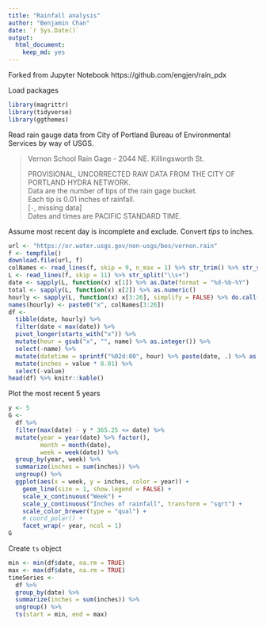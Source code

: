 ---
title: "Rainfall analysis"
author: "Benjamin Chan"
date: `r Sys.Date()`
output:
  html_document:
    keep_md: yes
---


Forked from Jupyter Notebook https://github.com/engjen/rain_pdx

Load packages

```{r}
library(magrittr)
library(tidyverse)
library(ggthemes)
```

Read rain gauge data from City of Portland Bureau of Environmental Services by way of USGS.

> Vernon School Rain Gage - 2044 NE. Killingsworth St.  
>  
> PROVISIONAL, UNCORRECTED RAW DATA FROM THE CITY OF PORTLAND HYDRA NETWORK.  
> Data are the number of tips of the rain gage bucket.  
> Each tip is 0.01 inches of rainfall.  
>  [`-`, missing data]  
> Dates and times are PACIFIC STANDARD TIME.  

Assume most recent day is incomplete and exclude.
Convert *tips* to inches.

```{r}
url <- "https://or.water.usgs.gov/non-usgs/bes/vernon.rain"
f <- tempfile()
download.file(url, f)
colNames <- read_lines(f, skip = 9, n_max = 1) %>% str_trim() %>% str_split("\\s+") %>% unlist()
L <- read_lines(f, skip = 11) %>% str_split("\\s+")
date <- sapply(L, function(x) x[1]) %>% as.Date(format = "%d-%b-%Y")
total <- sapply(L, function(x) x[2]) %>% as.numeric()
hourly <- sapply(L, function(x) x[3:26], simplify = FALSE) %>% do.call(rbind, .) %>% data.frame() %>% mutate_if(is.character, as.numeric)
names(hourly) <- paste0("x", colNames[3:26])
df <-
  tibble(date, hourly) %>%
  filter(date < max(date)) %>%
  pivot_longer(starts_with("x")) %>%
  mutate(hour = gsub("x", "", name) %>% as.integer()) %>%
  select(-name) %>%
  mutate(datetime = sprintf("%02d:00", hour) %>% paste(date, .) %>% as.POSIXlt(format = "%Y-%m-%d %H:%M")) %>%
  mutate(inches = value * 0.01) %>%
  select(-value)
head(df) %>% knitr::kable()
```

Plot the most recent 5 years

```{r}
y <- 5
G <-
  df %>%
  filter(max(date) - y * 365.25 <= date) %>%
  mutate(year = year(date) %>% factor(),
         month = month(date),
         week = week(date)) %>%
  group_by(year, week) %>%
  summarize(inches = sum(inches)) %>%
  ungroup() %>%
  ggplot(aes(x = week, y = inches, color = year)) +
    geom_line(size = 1, show.legend = FALSE) +
    scale_x_continuous("Week") +
    scale_y_continuous("Inches of rainfall", transform = "sqrt") +
    scale_color_brewer(type = "qual") +
    # coord_polar() +
    facet_wrap(~ year, ncol = 1)
G
```

Create `ts` object

```{r}
min <- min(df$date, na.rm = TRUE)
max <- max(df$date, na.rm = TRUE)
timeSeries <-
  df %>%
  group_by(date) %>%
  summarize(inches = sum(inches)) %>%
  ungroup() %>%
  ts(start = min, end = max)
```
